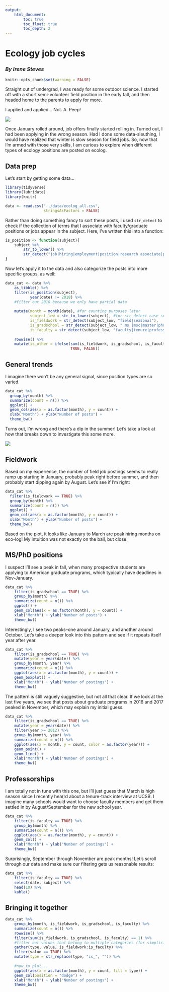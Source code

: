 ```yaml
---
output: 
    html_document:
        toc: true
        toc_float: true
        toc_depth: 2
---
```

# Ecology job cycles
### _By Irene Steves_

```r
knitr::opts_chunk$set(warning = FALSE)
```

Straight out of undergrad, I was ready for some outdoor science. I started off with a short semi-volunteer field position in the early fall, and then headed home to the parents to apply for more.

I applied and applied... Not. A. Peep!

![](https://media.giphy.com/media/11R5KYi6ZdP8Z2/giphy.gif)

Once January rolled around, job offers finally started rolling in. Turned out, I had been applying in the wrong season. Had I done some data-sleuthing, I would have realized that winter is slow season for field jobs. So, now that I'm armed with those very skills, I am curious to explore when different types of ecology positions are posted on ecolog.

## Data prep
Let's start by getting some data...

```r
library(tidyverse)
library(lubridate)
library(knitr)

data <- read.csv("../data/ecolog_all.csv",
                 stringsAsFactors = FALSE)
```

Rather than doing something fancy to sort these posts, I used `str_detect` to check if the collection of terms that I associate with faculty/graduate positions or jobs appear in the subject. Here, I've written this into a function:

```r
is_position <- function(subject){
    subject %>% 
        str_to_lower() %>% 
        str_detect("job|hiring|employment|position|research associate|position|scientist|ecologist|researcher|technician|lead|assistant|fellow|educator|specialist|manager|biologist|coordinator|director|reu|undergrad| ms |msc|m.sc|master|graduate|ms|phd|ph.d|doctoral|graduate|post doc|postdoc|postdoctoral|professor|faculty|tenure|lecturer|instructor|temporary|intern|volunteer")
}
```

Now let's apply it to the data and also categorize the posts into more specific groups, as well: 

```r
data_cat <- data %>% 
    as_tibble() %>% 
    filter(is_position(subject), 
           year(date) != 2018) %>% 
    #filter out 2018 because we only have partial data
    
    mutate(month = month(date), #for counting purposes later
           subject_low = str_to_lower(subject), #for str_detect case sensitivity
           is_fieldwork = str_detect(subject_low, "field|seasonal"),
           is_gradschool = str_detect(subject_low, " ms |msc|master|phd|ph.d|doctoral|graduate"),
           is_faculty = str_detect(subject_low, "faculty|tenure|professor")) %>% 
    
    rowwise() %>% 
    mutate(is_other = ifelse(sum(is_fieldwork, is_gradschool, is_faculty) == 0,
                             TRUE, FALSE))
```


## General trends
I imagine there won't be any general signal, since position types are so varied. 

```r
data_cat %>% 
  group_by(month) %>% 
  summarize(count = n()) %>% 
  ggplot() +
  geom_col(aes(x = as.factor(month), y = count)) +
  xlab("Month") + ylab("Number of posts") +
  theme_bw()
```

Turns out, I'm wrong and there's a dip in the summer! Let's take a look at how that breaks down to investigate this some more.

![](https://media.giphy.com/media/Gpf8A8aX2uWAg/giphy.gif)

## Fieldwork
Based on my experience, the number of field job postings seems to really ramp up starting in January, probably peak right before summer, and then probably start dipping  again by August.  Let's see if I'm right:

```r
data_cat %>% 
  filter(is_fieldwork == TRUE) %>%  
  group_by(month) %>% 
  summarize(count = n()) %>% 
  ggplot() +
  geom_col(aes(x = as.factor(month), y = count)) +
  xlab("Month") + ylab("Number of posts") +
  theme_bw()
```

Based on the plot, it looks like January to March are peak hiring months on eco-log! My intuition was not exactly on the ball, but close.

## MS/PhD positions
I suspect I'll see a peak in fall, when many prospective students are applying to American graduate programs, which typically have deadlines in Nov-January.

```r
data_cat %>% 
    filter(is_gradschool == TRUE) %>%  
    group_by(month) %>% 
    summarize(count = n()) %>% 
    ggplot() +
    geom_col(aes(x = as.factor(month), y = count)) +
    xlab("Month") + ylab("Number of posts") +
    theme_bw()
```

Interestingly, I see two peaks--one around January, and another around October. Let's take a deeper look into this pattern and see if it repeats itself year after year.

```r
data_cat %>% 
    filter(is_gradschool == TRUE) %>%  
    mutate(year = year(date)) %>% 
    group_by(month, year) %>% 
    summarize(count = n()) %>% 
    ggplot(aes(x = as.factor(month), y = count)) +
    geom_boxplot() +
    xlab("Month") + ylab("Number of postings") +
    theme_bw()
```

The pattern is still vaguely suggestive, but not all that clear. If we look at the last five years, we see that posts about graduate programs in 2016 and 2017 peaked in November, which may explain my initial guess. 

```r
data_cat %>% 
    filter(is_gradschool == TRUE) %>% 
    mutate(year = year(date)) %>% 
    filter(year >= 2012) %>% 
    group_by(month, year) %>% 
    summarize(count = n()) %>% 
    ggplot(aes(x = month, y = count, color = as.factor(year))) +
    geom_point() +
    geom_line() +
    xlab("Month") + ylab("Number of postings") +
    theme_bw()
```

## Professorships
I am totally not in tune with this one, but I'll just guess that March is high season since I recently hea(rd about a tenure-track interview at UCSB. I imagine many schools would want to choose faculty members and get them settled in by August/September for the new school year.

```r
data_cat %>% 
    filter(is_faculty == TRUE) %>% 
    group_by(month) %>% 
    summarize(count = n()) %>% 
    ggplot(aes(x = as.factor(month), y = count)) +
    geom_col() +
    xlab("Month") + ylab("Number of postings") +
    theme_bw()
```

Surprisingly, September through November are peak months! Let's scroll through our data and make sure our filtering gets us reasonable results:

```r
data_cat %>% 
    filter(is_faculty == TRUE) %>%   
    select(date, subject) %>% 
    head(10) %>% 
    kable()
```

## Bringing it together

```r
data_cat %>% 
    group_by(month, is_fieldwork, is_gradschool, is_faculty) %>% 
    summarize(count = n()) %>% 
    rowwise() %>% 
    filter(sum(is_fieldwork, is_gradschool, is_faculty) == 1) %>% 
    #filter out values that belong to multiple categories (for simplicity's sake)
    gather(type, value, is_fieldwork:is_faculty) %>% 
    filter(value == TRUE) %>% 
    mutate(type = str_replace(type, "is_", "")) %>% 
    
    #now to plot...
    ggplot(aes(x = as.factor(month), y = count, fill = type)) +
    geom_col(position = "dodge") +
    xlab("Month") + ylab("Number of postings") +
    theme_bw()
```

